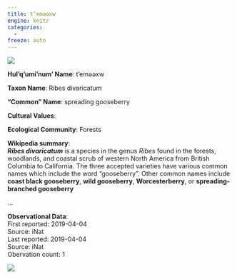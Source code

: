 ```yaml
---
title: t’eməәxw
engine: knitr
categories:
  - 
freeze: auto
---
```

![](https://static.inaturalist.org/photos/35190836/medium.jpeg){fig-alt="t’eməәxw - spreading gooseberry"}

**Hul'q'umi'num' Name**: t’eməәxw

**Taxon Name**: Ribes divaricatum

**"Common" Name**: spreading gooseberry

**Cultural Values**:  

::: {layout-nrow=1 style="width:60%"}

:::

**Ecological Community**: Forests

**Wikipedia summary**:  
<i><b>Ribes divaricatum</b></i> is a species in the genus <i>Ribes</i> found in the forests, woodlands, and coastal scrub of western North America from British Columbia to California. The three accepted varieties have various common names which include the word "gooseberry". Other common names include <b>coast black gooseberry</b>, <b>wild gooseberry</b>, <b>Worcesterberry</b>, or <b>spreading-branched gooseberry</b></p>...

**Observational Data**:   
First reported: 2019-04-04  
Source: iNat  
Last reported: 2019-04-04  
Source: iNat  
Obervation count: 1

![](community_dist.png)
